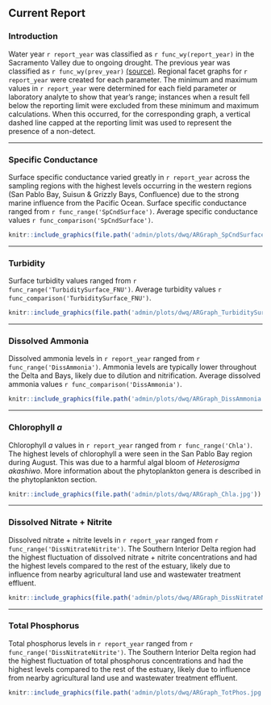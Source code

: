 ## Current Report {#dwq-report}

### Introduction

Water year `r report_year` was classified as `r func_wy(report_year)` in the Sacramento Valley due to ongoing drought. The previous year was classified as `r func_wy(prev_year)` [(source)](https://cdec.water.ca.gov/reportapp/javareports?name=WSIHIST). Regional facet graphs for `r report_year` were created for each parameter. The minimum and maximum values in `r report_year` were determined for each field parameter or laboratory analyte to show that year's range; instances when a result fell below the reporting limit were excluded from these minimum and maximum calculations. When this occurred, for the corresponding graph, a vertical dashed line capped at the reporting limit was used to represent the presence of a non-detect.

------------------------------------------------------------------------

### Specific Conductance

Surface specific conductance varied greatly in `r report_year` across the sampling regions with the highest levels occurring in the western regions (San Pablo Bay, Suisun & Grizzly Bays, Confluence) due to the strong marine influence from the Pacific Ocean. Surface specific conductance ranged from `r func_range('SpCndSurface')`. Average specific conductance values `r func_comparison('SpCndSurface')`.

```r
knitr::include_graphics(file.path('admin/plots/dwq/ARGraph_SpCndSurface.jpg'))
```

------------------------------------------------------------------------

### Turbidity

Surface turbidity values ranged from `r func_range('TurbiditySurface_FNU')`. Average turbidity values `r func_comparison('TurbiditySurface_FNU')`.

```r
knitr::include_graphics(file.path('admin/plots/dwq/ARGraph_TurbiditySurface.jpg'))
```

------------------------------------------------------------------------

### Dissolved Ammonia

Dissolved ammonia levels in `r report_year` ranged from `r func_range('DissAmmonia')`. Ammonia levels are typically lower throughout the Delta and Bays, likely due to dilution and nitrification. Average dissolved ammonia values `r func_comparison('DissAmmonia')`.

```r
knitr::include_graphics(file.path('admin/plots/dwq/ARGraph_DissAmmonia.jpg'))
```

------------------------------------------------------------------------

### Chlorophyll *a*

Chlorophyll *a* values in `r report_year` ranged from `r func_range('Chla')`. The highest levels of chlorophyll a were seen in the San Pablo Bay region during August. This was due to a harmful algal bloom of *Heterosigma akashiwo*. More information about the phytoplankton genera is described in the phytoplankton section.

```r
knitr::include_graphics(file.path('admin/plots/dwq/ARGraph_Chla.jpg'))
```

------------------------------------------------------------------------

### Dissolved Nitrate + Nitrite

Dissolved nitrate + nitrite levels in `r report_year` ranged from `r func_range('DissNitrateNitrite')`. The Southern Interior Delta region had the highest fluctuation of dissolved nitrate + nitrite concentrations and had the highest levels compared to the rest of the estuary, likely due to influence from nearby agricultural land use and wastewater treatment effluent.

```r
knitr::include_graphics(file.path('admin/plots/dwq/ARGraph_DissNitrateNitrite.jpg'))
```

------------------------------------------------------------------------

### Total Phosphorus

Total phosphorus levels in `r report_year` ranged from `r func_range('DissNitrateNitrite')`. The Southern Interior Delta region had the highest fluctuation of total phosphorus concentrations and had the highest levels compared to the rest of the estuary, likely due to influence from nearby agricultural land use and wastewater treatment effluent.

```r
knitr::include_graphics(file.path('admin/plots/dwq/ARGraph_TotPhos.jpg'))
```
